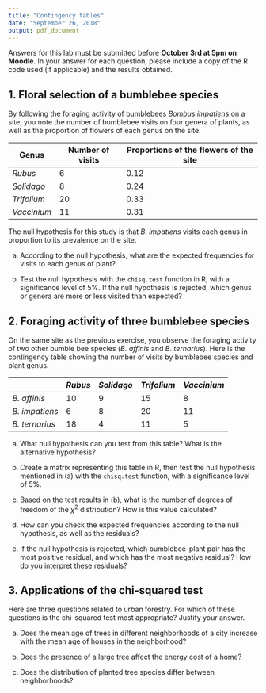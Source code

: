 ```yaml
---
title: "Contingency tables"
date: "September 26, 2018"
output: pdf_document
---
```


Answers for this lab must be submitted before **October 3rd at 5pm on Moodle**. In your answer for each question, please include a copy of the R code used (if applicable) and the results obtained.


## 1. Floral selection of a bumblebee species

By following the foraging activity of bumblebees *Bombus impatiens* on a site, you note the number of bumblebee visits on four genera of plants, as well as the proportion of flowers of each genus on the site.

| Genus | Number of visits | Proportions of the flowers of the site |
|---------+ ---+ ------|
| *Rubus* | 6 | 0.12 |
| *Solidago* | 8 | 0.24 |
| *Trifolium* | 20 | 0.33 |
| *Vaccinium* | 11 | 0.31 |

The null hypothesis for this study is that *B. impatiens* visits each genus in proportion to its prevalence on the site.

a) According to the null hypothesis, what are the expected frequencies for visits to each genus of plant?

b) Test the null hypothesis with the `chisq.test` function in R, with a significance level of 5%. If the null hypothesis is rejected, which genus or genera are more or less visited than expected?


## 2. Foraging activity of three bumblebee species

On the same site as the previous exercise, you observe the foraging activity of two other bumble bee species (*B. affinis* and *B. ternarius*). Here is the contingency table showing the number of visits by bumblebee species and plant genus.

| | *Rubus* | *Solidago* | *Trifolium* | *Vaccinium* |
|-+---------+------------+-------------+-------------|
| *B. affinis* | 10 | 9 | 15 | 8 |
| *B. impatiens* | 6 | 8 | 20 | 11 |
| *B. ternarius* | 18 | 4 | 11 | 5 |

a) What null hypothesis can you test from this table? What is the alternative hypothesis?

b) Create a matrix representing this table in R, then test the null hypothesis mentioned in (a) with the `chisq.test` function, with a significance level of 5%.

c) Based on the test results in (b), what is the number of degrees of freedom of the $\chi^2$ distribution? How is this value calculated?

d) How can you check the expected frequencies according to the null hypothesis, as well as the residuals?

e) If the null hypothesis is rejected, which bumblebee-plant pair has the most positive residual, and which has the most negative residual? How do you interpret these residuals?


## 3. Applications of the chi-squared test

Here are three questions related to urban forestry. For which of these questions is the chi-squared test most appropriate? Justify your answer.

a) Does the mean age of trees in different neighborhoods of a city increase with the mean age of houses in the neighborhood?

b) Does the presence of a large tree affect the energy cost of a home?

c) Does the distribution of planted tree species differ between neighborhoods?

